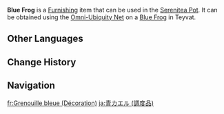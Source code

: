 {{About|the furnishing|the wildlife|Blue Frog}}
{{Furnishing Infobox
|id             = 369141
|title          = Blue Frog
|image          = Item Blue Frog (Furnishing).png
|category       = Animal
|subcategory    = Outdoor Creature
|quality        = 3
|adeptal_energy = 100
|load           = 350
|reduced_load   = 350
|description    = A small frog that often appears in wetlands.<br>This animal is very common in wetland areas, and its body secretes a mysterious sticky substance that has much medicinal utility. Blue Frogs are known to frequent cleaner, clearer waters.<br>According to observations, various frog species will turn green once the sticky substance on their surfaces dries up. The present hypothesis is that this is a result of some change to its outer skin, and helps to conserve bodily moisture. This peculiarity is not something that might change within any short period of time, even if these frogs acclimate to the hospitable conditions of the Serenitea Pot.
|source1        = Omni-Ubiquity Net
}}
'''Blue Frog''' is a [[Furnishing]] item that can be used in the [[Serenitea Pot]]. It can be obtained using the [[Omni-Ubiquity Net]] on a [[Blue Frog]] in Teyvat.
<!--
==Locations==
{{Transclude|Blue Frog|Locations}}
-->
==Other Languages==
{{Other Languages
|Transclude=Blue Frog
}}

==Change History==
{{Change History|2.3}}

==Navigation==
{{Furnishing Navbox/Living|Animal}}

[[fr:Grenouille bleue (Décoration)]]
[[ja:青カエル (調度品)]]